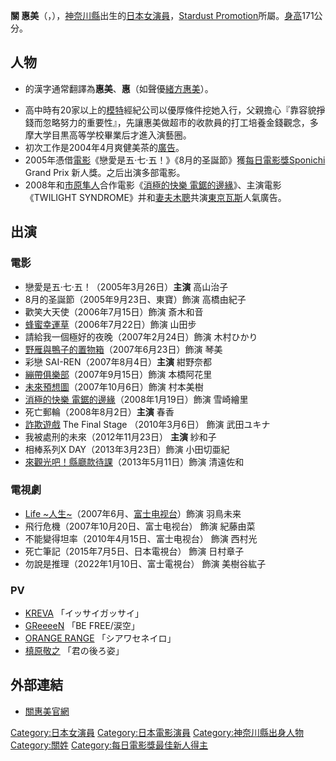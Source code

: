 {{noteTA
|T=zh-hans:关惠美; zh-hant:關惠美;
}}
{{Japanese|japanese=関 めぐみ|kana=せき めぐみ|romaji=Seki Megumi}}
'''關 惠美'''（'''{{lang-ja|関 めぐみ}}'''，{{bd|1985年|9月8日|catIdx=Seki Megumi}}），[[神奈川縣|神奈川縣]]出生的[[日本|日本]][[女演員|女演員]]，[[Stardust_Promotion|Stardust Promotion]]所屬。[[身高|身高]]171公分。

== 人物 ==
*{{lang|ja|めぐみ}}的漢字通常翻譯為'''惠美'''、'''惠'''（如聲優[[緒方惠美|緒方惠美]]）。
* 高中時有20家以上的[[模特|模特]]經紀公司以優厚條件挖她入行，父親擔心『靠容貌掙錢而忽略努力的重要性』，先讓惠美做超市的收款員的打工培養金錢觀念，多摩大学目黒高等学校畢業后才進入演藝圈。
* 初次工作是2004年4月爽健美茶的[[廣告|廣告]]。
* 2005年憑借[[電影|電影]]《戀愛是五·七·五！》《8月的圣誕節》獲[[每日電影獎|每日電影獎]]Sponichi Grand Prix 新人獎。之后出演多部電影。
* 2008年和[[市原隼人|市原隼人]]合作電影《[[消極的快樂_電鋸的邊緣|消極的快樂 電鋸的邊緣]]》、主演電影《TWILIGHT SYNDROME》并和[[妻夫木聰|妻夫木聰]]共演[[東京瓦斯|東京瓦斯]]人氣廣告。

== 出演 ==
===電影===
* 戀愛是五·七·五！（2005年3月26日）'''主演''' 高山治子
* 8月的圣誕節（2005年9月23日、東寶）飾演 高橋由紀子
* 歡笑大天使（2006年7月15日）飾演 斎木和音
* [[蜂蜜幸運草#日本電影|蜂蜜幸運草]]（2006年7月22日）飾演 山田步
* 請給我一個極好的夜晚（2007年2月24日）飾演 木村ひかり
* [[野雁與鴨子的置物箱|野雁與鴨子的置物箱]]（2007年6月23日）飾演 琴美
* 彩戀 SAI-REN（2007年8月4日）'''主演''' 紺野奈都
* [[繃帶俱樂部|繃帶俱樂部]]（2007年9月15日）飾演 本橋阿花里
* [[未來預想圖|未來預想圖]]（2007年10月6日）飾演 村本美樹
* [[消極的快樂_電鋸的邊緣|消極的快樂 電鋸的邊緣]]（2008年1月19日）飾演 雪崎繪里
* 死亡郵輪（2008年8月2日）'''主演''' 春香
* [[詐欺遊戲|詐欺遊戲]] The Final Stage （2010年3月6日） 飾演 武田ユキナ
* 我被處刑的未來（2012年11月23日） '''主演''' 紗和子
* 相棒系列X DAY（2013年3月23日）飾演 小田切亜紀
* [[來觀光吧！縣廳款待課|來觀光吧！縣廳款待課]]（2013年5月11日）飾演 清遠佐和

===電視劇===
* [[Life_(漫畫)#電視劇|Life ~人生~]]（2007年6月、[[富士电视台|富士电视台]]）飾演 羽鳥未来
* 飛行危機（2007年10月20日、富士电视台） 飾演 紀藤由菜
* 不能變得坦率（2010年4月15日、富士电视台） 飾演 西村光
* 死亡筆記（2015年7月5日、日本電視台） 飾演 日村章子
* 勿說是推理（2022年1月10日、富士電視台） 飾演 美樹谷紘子

=== PV ===
*[[KREVA|KREVA]] 「イッサイガッサイ」
*[[GReeeeN|GReeeeN]] 「BE FREE/涙空」
*[[ORANGE_RANGE|ORANGE RANGE]] 「シアワセネイロ」
*[[槙原敬之|槙原敬之]] 「君の後ろ姿」

==外部連結==
* [http://www.stardust.co.jp/section3/profile/sekimegumi.html 關惠美官網]
{{每日電影獎最佳新人}}
{{Stardust Promotion}}

{{DEFAULTSORT:Seki Megumi}}
[[Category:日本女演員|Category:日本女演員]]
[[Category:日本電影演員|Category:日本電影演員]]
[[Category:神奈川縣出身人物|Category:神奈川縣出身人物]]
[[Category:關姓|Category:關姓]]
[[Category:每日電影獎最佳新人得主|Category:每日電影獎最佳新人得主]]